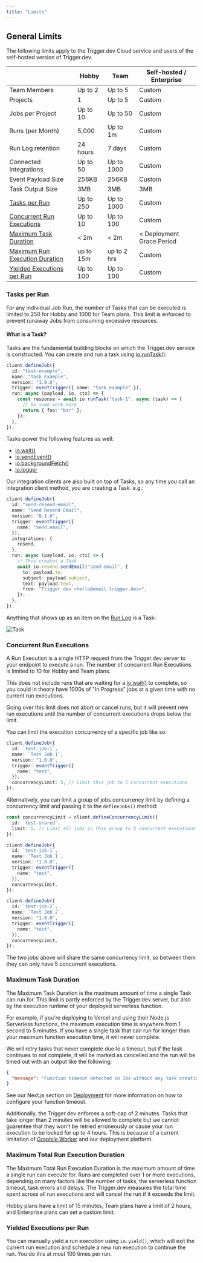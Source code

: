 ```yaml
---
title: "Limits"
---
```


## General Limits

The following limits apply to the Trigger.dev Cloud service and users of the self-hosted version of Trigger.dev.

|                                                                         | Hobby     | Team        | Self-hosted / Enterprise  |
| ----------------------------------------------------------------------- | --------- | ----------- | ------------------------- |
| Team Members                                                            | Up to 2   | Up to 5     | Custom                    |
| Projects                                                                | 1         | Up to 5     | Custom                    |
| Jobs per Project                                                        | Up to 10  | Up to 50    | Custom                    |
| Runs (per Month)                                                        | 5,000     | Up to 1m    | Custom                    |
| Run Log retention                                                       | 24 hours  | 7 days      | Custom                    |
| Connected Integrations                                                  | Up to 50  | Up to 1000  | Custom                    |
| Event Payload Size                                                      | 256KB     | 256KB       | Custom                    |
| Task Output Size                                                        | 3MB       | 3MB         | 3MB                       |
| [Tasks per Run](#tasks-per-runs)                                        | Up to 250 | Up to 1000  | Custom                    |
| [Concurrent Run Executions](#concurrent-run-executions)                 | Up to 10  | Up to 100   | Custom                    |
| [Maximum Task Duration](#maximum-task-duration)                         | < 2m      | < 2m        | < Deployment Grace Period |
| [Maximum Run Execution Duration](#maximum-total-run-execution-duration) | up to 15m | up to 2 hrs | Custom                    |
| [Yielded Executions per Run](#yielded-executions-per-run)               | Up to 100 | Up to 100   | Custom                    |

### Tasks per Run

For any individual Job Run, the number of Tasks that can be executed is limited to 250 for Hobby and 1000 for Team plans. This limit is enforced to prevent runaway Jobs from consuming excessive resources.

#### What is a Task?

Tasks are the fundamental building blocks on which the Trigger.dev service is constructed. You can create and run a task using [io.runTask()](/sdk/io/runtask):

```ts
client.defineJob({
  id: "task-example",
  name: "Task Example",
  version: "1.0.0",
  trigger: eventTrigger({ name: "task.example" }),
  run: async (payload, io, ctx) => {
    const response = await io.runTask("task-1", async (task) => {
      // Do some work here
      return { foo: "bar" };
    });
  },
});
```

Tasks power the following features as well:

- [io.wait()](/sdk/io/wait)
- [io.sendEvent()](/sdk/io/sendevent)
- [io.backgroundFetch()](/sdk/io/backgroundfetch)
- [io.logger](/sdk/io/logger)

Our integration clients are also built on top of Tasks, so any time you call an integration client method, you are creating a Task. e.g.:

```ts
client.defineJob({
  id: "send-resend-email",
  name: "Send Resend Email",
  version: "0.1.0",
  trigger: eventTrigger({
    name: "send.email",
  }),
  integrations: {
    resend,
  },
  run: async (payload, io, ctx) => {
    // This creates a Task
    await io.resend.sendEmail("send-email", {
      to: payload.to,
      subject: payload.subject,
      text: payload.text,
      from: "Trigger.dev <hello@email.trigger.dev>",
    });
  },
});
```

Anything that shows up as an item on the [Run Log](/documentation/guides/viewing-runs#run-page) is a Task:

![Task](/images/task.png)

### Concurrent Run Executions

A Run Execution is a single HTTP request from the Trigger.dev server to your endpoint to execute a run. The number of concurrent Run Executions is limited to 10 for Hobby and Team plans.

This does not include runs that are waiting for a [io.wait()](/sdk/io/wait) to complete, so you could in theory have 1000s of "In Progress" jobs at a given time with no current run executions.

Going over this limit does not abort or cancel runs, but it will prevent new run executions until the number of concurrent executions drops below the limit.

You can limit the execution concurrency of a specific job like so:

```ts
client.defineJob({
  id: `test-job-1`,
  name: `Test Job 1`,
  version: "1.0.0",
  trigger: eventTrigger({
    name: "test",
  }),
  concurrencyLimit: 5, // Limit this job to 5 concurrent executions
});
```

Alternatively, you can limit a group of jobs concurrency limit by defining a concurrency limit and passing it to the `defineJobs()` method:

```ts
const concurrencyLimit = client.defineConcurrencyLimit({
  id: `test-shared`,
  limit: 5, // Limit all jobs in this group to 5 concurrent executions
});

client.defineJob({
  id: `test-job-1`,
  name: `Test Job 1`,
  version: "1.0.0",
  trigger: eventTrigger({
    name: "test",
  }),
  concurrencyLimit,
});

client.defineJob({
  id: `test-job-2`,
  name: `Test Job 2`,
  version: "1.0.0",
  trigger: eventTrigger({
    name: "test",
  }),
  concurrencyLimit,
});
```

The two jobs above will share the same concurrency limit, so between them they can only have 5 concurrent executions.

### Maximum Task Duration

The Maximum Task Duration is the maximum amount of time a single Task can run for. This limit is partly enforced by the Trigger.dev server, but also by the execution runtime of your deployed serverless function.

For example, if you're deploying to Vercel and using their Node.js Serverless functions, the maximum execution time is anywhere from 1 second to 5 minutes. If you have a single task that can run for longer than your maximum function execution time, it will never complete.

We will retry tasks that never complete due to a timeout, but if the task continues to not complete, it will be marked as cancelled and the run will be timed out with an output like the following:

```json
{
  "message": "Function timeout detected in 10s without any task creation. This is unexpected behavior and could lead to an infinite execution error because the run will never finish. This is likely caused by task \"initial-long-task\" execution exceeding the function timeout"
}
```

See our Next.js section on [Deployment](/documentation/guides/platforms/nextjs#deployment) for more information on how to configure your function timeout.

Additionally, the Trigger.dev enforces a soft-cap of 2 minutes. Tasks that take longer than 2 minutes will be allowed to complete but we cannot guarentee that they won't be retried erroneously or cause your run execution to be locked for up to 4 hours. This is because of a current limitation of [Graphile Worker](https://github.com/graphile/worker) and our deployment platform.

### Maximum Total Run Execution Duration

The Maximum Total Run Execution Duration is the maximum amount of time a single run can execute for. Runs are completed over 1 or more executions, depending on many factors like the number of tasks, the serverless function timeout, task errors and delays. The Trigger.dev measures the total time spent across all run executions and will cancel the run if it exceeds the limit.

Hobby plans have a limit of 15 minutes, Team plans have a limit of 2 hours, and Enterprise plans can set a custom limit.

### Yielded Executions per Run

You can manually yield a run execution using `io.yield()`, which will exit the current run execution and schedule a new run execution to continue the run. You do this at most 100 times per run.
